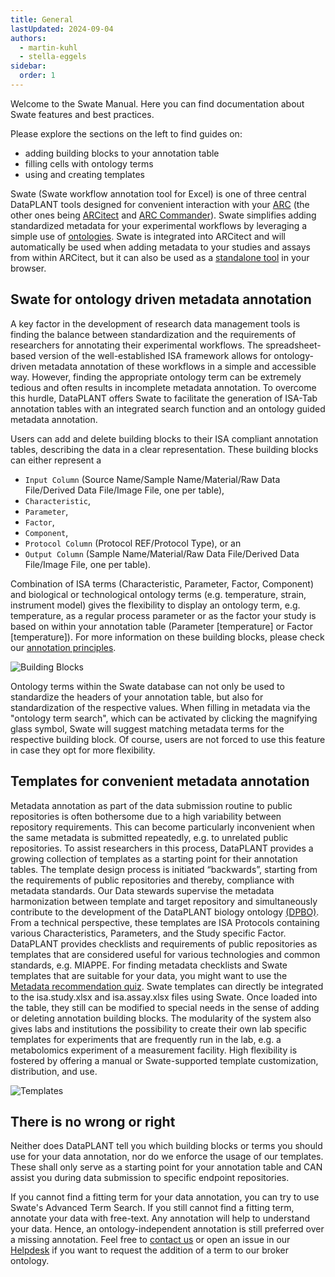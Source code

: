 ```yaml
---
title: General
lastUpdated: 2024-09-04
authors:
  - martin-kuhl
  - stella-eggels
sidebar:
  order: 1
---
```


Welcome to the Swate Manual.
Here you can find documentation about Swate features and best practices.

Please explore the sections on the left to find guides on:

- adding building blocks to your annotation table
- filling cells with ontology terms
- using and creating templates


Swate (Swate workflow annotation tool for Excel) is one of three central DataPLANT tools designed for convenient interaction with your [ARC](/core-concepts/arc) (the other ones being [ARCitect](/arcitect) and [ARC Commander](/arc-commander)). Swate simplifies adding standardized metadata for your experimental workflows by leveraging a simple use of [ontologies](/fundamentals/ontologies). Swate is integrated into ARCitect and will automatically be used when adding metadata to your studies and assays from within ARCitect, but it can also be used as a [standalone tool](https://swate-alpha.nfdi4plants.org/) in your browser.

## Swate for ontology driven metadata annotation
A key factor in the development of research data management tools is finding the balance between standardization and the requirements of researchers for annotating their experimental workflows. The spreadsheet-based version of the well-established ISA framework allows for ontology-driven metadata annotation of these workflows in a simple and accessible way. However, finding the appropriate ontology term can be extremely tedious and often results in incomplete metadata annotation. To overcome this hurdle, DataPLANT offers Swate to facilitate the generation of ISA-Tab annotation tables with an integrated search function and an ontology guided metadata annotation. 

Users can add and delete building blocks to their ISA compliant annotation tables, describing the data in a clear representation. These building blocks can either represent a 
- `Input Column` (Source Name/Sample Name/Material/Raw Data File/Derived Data File/Image File, one per table), 
- `Characteristic`, 
- `Parameter`, 
- `Factor`, 
- `Component`, 
- `Protocol Column` (Protocol REF/Protocol Type), or an
- `Output Column` (Sample Name/Material/Raw Data File/Derived Data File/Image File, one per table).  


Combination of ISA terms (Characteristic, Parameter, Factor, Component) and biological or technological ontology terms (e.g. temperature, strain, instrument model) gives the flexibility to display an ontology term, e.g. temperature, as a regular process parameter or as the factor your study is based on within your annotation table (Parameter [temperature] or Factor [temperature]). For more information on these building blocks, please check our [annotation principles](https://nfdi4plants.github.io/AnnotationPrinciples/). 

![Building Blocks](@images/swate/building-block-categories.png)

Ontology terms within the Swate database can not only be used to standardize the headers of your annotation table, but also for standardization of the respective values. When filling in metadata via the "ontology term search", which can be activated by clicking the magnifying glass symbol, Swate will suggest matching metadata terms for the respective building block. Of course, users are not forced to use this feature in case they opt for more flexibility.


## Templates for convenient metadata annotation
Metadata annotation as part of the data submission routine to public repositories is often bothersome due to a high variability between repository requirements. This can become particularly inconvenient when the same metadata is submitted repeatedly, e.g. to unrelated public repositories. To assist researchers in this process, DataPLANT provides a growing collection of templates as a starting point for their annotation tables. The template design process is initiated “backwards”, starting from the requirements of public repositories and thereby, compliance with metadata standards. Our Data stewards supervise the metadata harmonization between template and target repository and simultaneously contribute to the development of the DataPLANT biology ontology [(DPBO)](https://github.com/nfdi4plants/nfdi4plants_ontology).  
From a technical perspective, these templates are ISA Protocols containing various Characteristics, Parameters, and the Study specific Factor. DataPLANT provides checklists and requirements of public repositories as templates that are considered useful for various technologies and common standards, e.g. MIAPPE. For finding metadata checklists and Swate templates that are suitable for your data, you might want to use the [Metadata recommendation quiz](/guides/metadata-quiz). Swate templates can directly be integrated to the isa.study.xlsx and isa.assay.xlsx files using Swate. Once loaded into the table, they still can be modified to special needs in the sense of adding or deleting annotation building blocks. The modularity of the system also gives labs and institutions the possibility to create their own lab specific templates for experiments that are frequently run in the lab, e.g. a metabolomics experiment of a measurement facility. High flexibility is fostered by offering a manual or Swate-supported template customization, distribution, and use.

![Templates](@images/swate/swate-add-template.png)


## There is no wrong or right
Neither does DataPLANT tell you which building blocks or terms you should use for your data annotation, nor do we enforce the usage of our templates. These shall only serve as a starting point for your annotation table and CAN assist you during data submission to specific endpoint repositories.

If you cannot find a fitting term for your data annotation, you can try to use Swate's Advanced Term Search. If you still cannot find a fitting term, annotate your data with free-text. Any annotation will help to understand your data. Hence, an ontology-independent annotation is still preferred over a missing annotation. Feel free to <a href="javascript:location='mailto:\u0069\u006e\u0066\u006f\u0040\u006e\u0066\u0064\u0069\u0034\u0070\u006c\u0061\u006e\u0074\u0073\u002e\u006f\u0072\u0067';void 0">contact us</a> or open an issue in our [Helpdesk](<https://helpdesk.nfdi4plants.org>) if you want to request the addition of a term to our broker ontology. 

